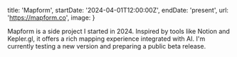 
  title: 'Mapform',
  startDate: '2024-04-01T12:00:00Z',
  endDate: 'present',
  url: 'https://mapform.co',
  image: <PostImage blur src={Mapform} alt="Mapform" />
}

Mapform is a side project I started in 2024. Inspired by tools like Notion and
Kepler.gl, it offers a rich mapping experience integrated with AI. I'm currently
testing a new version and preparing a public beta release.